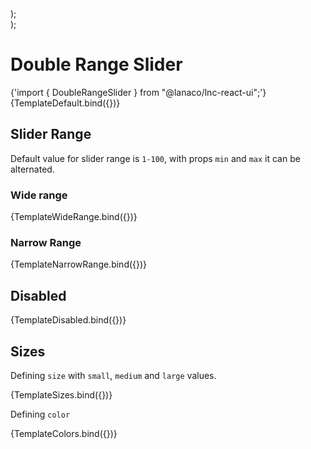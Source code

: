 
<Meta title="Inputs/Double Range Slider" component={DoubleRangeSlider} />





  <div style={{ display: "flex", flexDirection: "column", gap: "20px" }}>
    <DoubleRangeSlider {...args} size="small" />
    <DoubleRangeSlider {...args} size="medium" />
    <DoubleRangeSlider {...args} size="large" />
  </div>
);

  <div style={{ display: "flex", flexDirection: "column", gap: "15px" }}>
    <DoubleRangeSlider {...args} color="primary" />
    <DoubleRangeSlider {...args} color="secondary" />
    <DoubleRangeSlider {...args} color="success" />
    <DoubleRangeSlider {...args} color="warning" />
    <DoubleRangeSlider {...args} color="danger" />
    <DoubleRangeSlider {...args} color="information" />
  </div>
);

# Double Range Slider

<SyntaxHighlighter language="jsx" style={nord}>
  {'import { DoubleRangeSlider } from "@lanaco/lnc-react-ui";'}
</SyntaxHighlighter>

<Canvas>
  <Story name="Default" args={{}}>
    {TemplateDefault.bind({})}
  </Story>
</Canvas>

<ArgsTable story="Default" />

## Slider Range

Default value for slider range is `1-100`, with props `min` and `max` it can be alternated.

### Wide range

<Canvas withSource="open">
  <Story
    name="Wide Range"
    args={{}}
  >
    {TemplateWideRange.bind({})}
  </Story>
</Canvas>

### Narrow Range

<Canvas withSource="open">
  <Story
    name="Narrow Range"
    args={{}}
  >
    {TemplateNarrowRange.bind({})}
  </Story>
</Canvas>

## Disabled

<Canvas>
  <Story
    name="Disabled"
    args={{}}
  >
    {TemplateDisabled.bind({})}
  </Story>
</Canvas>

## Sizes

Defining `size` with `small`, `medium` and `large` values.

<Canvas>
  <Story
    name="Sizes"
    args={{
      minValue: 20,
      maxValue: 80,
    }}
  >
    {TemplateSizes.bind({})}
  </Story>
</Canvas>

Defining `color`

<Canvas>
  <Story
    name="Colors"
    args={{
      minValue: 20,
      maxValue: 80,
    }}
  >
    {TemplateColors.bind({})}
  </Story>
</Canvas>
